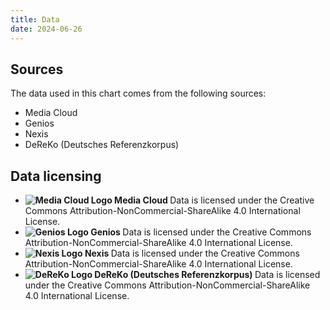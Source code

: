 ```yaml
---
title: Data
date: 2024-06-26
---
```


## Sources

The data used in this chart comes from the following sources:

- Media Cloud
- Genios
- Nexis
- DeReKo (Deutsches Referenzkorpus)

## Data licensing

<ul className="sm:grid sm:grid-cols-2 gap-x-4 gap-y-1 p-0 m-0">
  <li className="flex flex-col m-0 p-0 gap-2">
    <strong className="m-0 grid grid-cols-[auto_1fr] gap-x-2 items-center pb-1 border-b border-grayLight">
      <img
        src={`/images/docs/mediacloud-favicon.png`}
        className="m-0 aspect-square"
        alt="Media Cloud Logo"
        width={20}
        height={20}
      />
      <span>Media Cloud</span>
    </strong>
    <span className="leading-tight text-sm text-grayDark">Data is licensed under the Creative Commons Attribution-NonCommercial-ShareAlike 4.0 International License.</span>
  </li>
  <li className="flex flex-col m-0 p-0 gap-2">
    <strong className="m-0 grid grid-cols-[auto_1fr] gap-x-2 items-center pb-1 border-b border-grayLight">
      <img
        src={`/images/docs/genios-favicon.png`}
        className="m-0 aspect-square"
        alt="Genios Logo"
        width={20}
        height={20}
      />
      <span>Genios</span>
    </strong>
    <span className="leading-tight text-sm text-grayDark">Data is licensed under the Creative Commons Attribution-NonCommercial-ShareAlike 4.0 International License.</span>
  </li>
  <li className="flex flex-col m-0 p-0 gap-2">
    <strong className="m-0 grid grid-cols-[auto_1fr] gap-x-2 items-center pb-1 border-b border-grayLight">
      <img
        src={`/images/docs/nexis-favicon.png`}
        className="m-0 aspect-square"
        alt="Nexis Logo"
        width={20}
        height={20}
      />
      <span>Nexis</span>
    </strong>
    <span className="leading-tight text-sm text-grayDark">Data is licensed under the Creative Commons Attribution-NonCommercial-ShareAlike 4.0 International License.</span>
  </li>
  <li className="flex flex-col m-0 p-0 gap-2">
    <strong className="m-0 grid grid-cols-[auto_1fr] gap-x-2 items-center pb-1 border-b border-grayLight">
      <img
        src={`/images/docs/dereko-favicon.png`}
        className="m-0 aspect-square"
        alt="DeReKo Logo"
        width={20}
        height={20}
      />
      <span>DeReKo (Deutsches Referenzkorpus)</span>
    </strong>
    <span className="leading-tight text-sm text-grayDark">Data is licensed under the Creative Commons Attribution-NonCommercial-ShareAlike 4.0 International License.</span>
  </li>
</ul>
